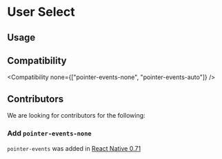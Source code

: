 
# User Select

## Usage

<Usage />

## Compatibility

<Compatibility none={["pointer-events-none", "pointer-events-auto"]} />

## Contributors

We are looking for contributors for the following:

### Add `pointer-events-none`

`pointer-events` was added in [React Native 0.71](https://reactnative.dev/blog/2023/01/12/version-071#styles)
